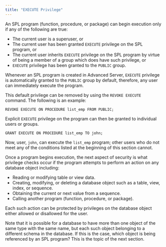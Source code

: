 ```yaml
---
title: "EXECUTE Privilege"
---
```


<div id="execute_privilege" class="registered_link"></div>


An SPL program (function, procedure, or package) can begin execution only if any of the following are true:

  - The current user is a superuser, or
  - The current user has been granted `EXECUTE` privilege on the SPL program, or
  - The current user inherits `EXECUTE` privilege on the SPL program by virtue of being a member of a group which does have such privilege, or
  - `EXECUTE` privilege has been granted to the `PUBLIC` group.

Whenever an SPL program is created in Advanced Server, `EXECUTE` privilege is automatically granted to the `PUBLIC` group by default, therefore, any user can immediately execute the program.

This default privilege can be removed by using the `REVOKE EXECUTE` command. The following is an example:

``` text
REVOKE EXECUTE ON PROCEDURE list_emp FROM PUBLIC;
```

Explicit `EXECUTE` privilege on the program can then be granted to individual users or groups.

``` text
GRANT EXECUTE ON PROCEDURE list_emp TO john;
```

Now, user, `john`, can execute the `list_emp` program; other users who do not meet any of the conditions listed at the beginning of this section cannot.

Once a program begins execution, the next aspect of security is what privilege checks occur if the program attempts to perform an action on any database object including:

  - Reading or modifying table or view data.
  - Creating, modifying, or deleting a database object such as a table, view, index, or sequence.
  - Obtaining the current or next value from a sequence.
  - Calling another program (function, procedure, or package).

Each such action can be protected by privileges on the database object either allowed or disallowed for the user.

Note that it is possible for a database to have more than one object of the same type with the same name, but each such object belonging to a different schema in the database. If this is the case, which object is being referenced by an SPL program? This is the topic of the next section.
